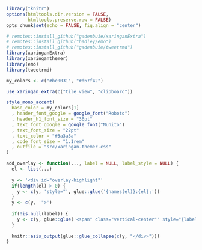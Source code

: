 ```r
library("knitr")
options(htmltools.dir.version = FALSE,
        htmltools.preserve.raw = FALSE)
opts_chunk$set(echo = FALSE, fig.align = "center")

# remotes::install_github("gadenbuie/xaringanExtra")
# remotes::install_github("hadley/emo")
# remotes::install_github("gadenbuie/tweetrmd")
library(xaringanExtra)
library(xaringanthemer)
library(emo)
library(tweetrmd)

my_colors <- c("#bc0031", "#d67f42")
```

```r
use_xaringan_extra(c("tile_view", "clipboard"))

style_mono_accent(
  base_color = my_colors[1]
  , header_font_google = google_font("Roboto")
  , header_h1_font_size = "36pt"
  , text_font_google = google_font("Nunito")
  , text_font_size = "22pt"
  , text_color = "#3a3a3a"
  , code_font_size = "1.1rem"
  , outfile = "src/xaringan-themer.css"
)
```

```r
add_overlay <- function(..., label = NULL, label_style = NULL) {
  el <- list(...)
  
  y <- '<div id="overlay-highlight"'
  if(length(el) > 0) {
    y <- c(y, 'style="', glue::glue('{names(el)}:{el};'))
  }
  y <- c(y, '">')
  
  if(!is.null(label)) {
    y <- c(y, glue::glue('<span" class="vertical-center"" style="{label_style}">{label}</span>'))
  }
  
  knitr::asis_output(glue::glue_collapse(c(y, "</div>")))
}
```
